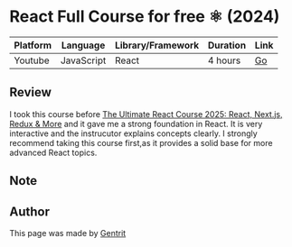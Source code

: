 
<GoBack path="/docs/frontend/lg-en" />

# React Full Course for free ⚛️ (2024)

| Platform | Language   | Library/Framework | Duration | Link                                              |
| -------- | ---------- | ----------------- | -------- | ------------------------------------------------- |
| Youtube  | JavaScript | React             | 4 hours  | [Go](https://www.youtube.com/watch?v=CgkZ7MvWUAA) |

## Review

I took this course before [The Ultimate React Course 2025: React, Next.js, Redux & More](https://www.udemy.com/course/the-ultimate-react-course) and it gave me a strong foundation in React. It is very interactive and the instrucutor explains concepts clearly. I strongly recommend taking this course first,as it provides a solid base for more advanced React topics.

## Note

<Callout
  type="note"
  message="If you are interested in the course, click the link in the table to go to the course page and learn more."
/>

## Author

This page was made by [Gentrit](https://github.com/Gentrit29)
